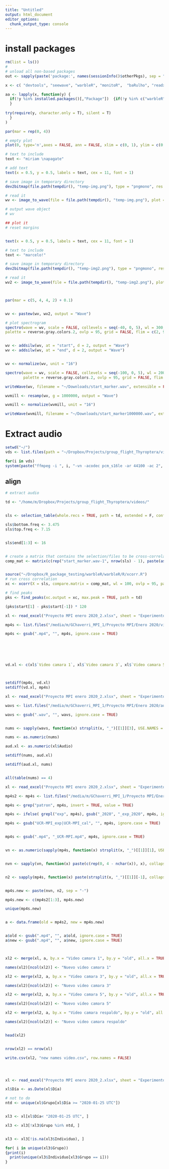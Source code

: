 ```yaml
---
title: "Untitled"
output: html_document
editor_options: 
  chunk_output_type: console
---
```



# install packages
```r

rm(list = ls())
# 
# unload all non-based packages
out <- sapply(paste('package:', names(sessionInfo()$otherPkgs), sep = ""), function(x) try(detach(x, unload = FALSE, character.only = TRUE), silent = T))

x <- c( "devtools", "seewave", "warbleR", "monitoR",  "baRulho", "readxl")

aa <- lapply(x, function(y) {
  if(!y %in% installed.packages()[,"Package"])  {if(!y %in% c("warbleR", "Rraven", "baRulho", "NatureSounds")) install.packages(y) else devtools::install_github(paste0("maRce10/", y))
  } 
  
try(require(y, character.only = T), silent = T)
  }
)

```


```r

par(mar = rep(0, 4))

# empty plot
plot(0, type='n',axes = FALSE, ann = FALSE, xlim = c(0, 1), ylim = c(0, 1))

# text to include
text <- "miriam \napagate"

# add text
text(x = 0.5, y = 0.5, labels = text, cex = 11, font = 1)

# save image in temporary directory
dev2bitmap(file.path(tempdir(), "temp-img.png"), type = "pngmono", res = 30)

# read it 
wv <- image_to_wave(file = file.path(tempdir(), "temp-img.png"), plot = TRUE, flim = c(1, 10), duration = 1)

# output wave object
# wv

## plot it   
# reset margins


text(x = 0.5, y = 0.5, labels = text, cex = 11, font = 1)

# text to include
text <- "marcelo!"

# save image in temporary directory
dev2bitmap(file.path(tempdir(), "temp-img2.png"), type = "pngmono", res = 30)

# read it 
wv2 <- image_to_wave(file = file.path(tempdir(), "temp-img2.png"), plot = TRUE, flim = c(1, 10), duration = 1)



par(mar = c(5, 4, 4, 2) + 0.1)


wv <- pastew(wv, wv2, output = "Wave")

# plot spectrogram
spectro(wave = wv, scale = FALSE, collevels = seq(-40, 0, 5), wl = 300,
palette = reverse.gray.colors.2, ovlp = 95, grid = FALSE, flim = c(2, 9))


wv <- addsilw(wv, at = "start", d = 2, output = "Wave")
wv <- addsilw(wv, at = "end", d = 2, output = "Wave")


wv <- normalize(wv, unit = "16")

spectro(wave = wv, scale = FALSE, collevels = seq(-100, 0, 5), wl = 200,
        palette = reverse.gray.colors.2, ovlp = 95, grid = FALSE, flim = c(2, 9))

writeWave(wv, filename = "~/Downloads/start_marker.wav", extensible = FALSE)

wvmill <- resamp(wv, g = 1000000, output = "Wave")

wvmill <- normalize(wvmill, unit = "16")

writeWave(wvmill, filename = "~/Downloads/start_marker1000000.wav", extensible = FALSE)


```

# Extract audio

```r

setwd("~/")
vds <- list.files(path = "~/Dropbox/Projects/group_flight_Thyroptera/videos/", include.dirs = TRUE, full.names = TRUE)

for(i in vds)
system(paste("ffmpeg -i ", i, "-vn -acodec pcm_s16le -ar 44100 -ac 2", paste0(i, ".wav")))


```


## align

```r
# extract audio

td <- "/home/m/Dropbox/Projects/group_flight_Thyroptera/videos/"


sls <- selection_table(whole.recs = TRUE, path = td, extended = F, confirm.extended = F)

sls$bottom.freq <- 3.475
sls$top.freq <- 7.15


sls$end[1:3] <- 16


# create a matrix that contains the selection/files to be cross-correlated
comp_mat <- matrix(c(rep("start_marker.wav-1", nrow(sls) - 1), paste(as.character(sls$sound.files[sls$sound.files != "start_marker.wav"]), "1", sep = "-")), ncol = 2)


source("~/Dropbox/R_package_testing/warbleR/warbleR/R/xcorr.R")
# run cross correlation
xc <- xcorr(X = sls, compare.matrix = comp_mat, wl = 100, ovlp = 95, path = td, output = "list")

# find peaks
pks <- find_peaks(xc.output = xc, max.peak = TRUE, path = td)

(pks$start[1] - pks$start[-1]) * 120

```


```r

xl <- read_excel("Proyecto MPI enero 2020_2.xlsx", sheet = "Experimento video coor vuelo")

mp4s <- list.files("/media/m/GChaverri_MPI_1/Proyecto MPI/Enero 2020/videos_gopro/ordenados")

mp4s <- gsub(".mp4", "", mp4s, ignore.case = TRUE)






vd.xl <- c(xl$`Video camara 1`, xl$`Video camara 3`, xl$`Video camara 5`, xl$`Video camara respaldo`)



setdiff(mp4s, vd.xl)
setdiff(vd.xl, mp4s)


```



```r

xl <- read_excel("Proyecto MPI enero 2020_2.xlsx", sheet = "Experimento video coor vuelo")

wavs <- list.files("/media/m/GChaverri_MPI_1/Proyecto MPI/Enero 2020/audios/", pattern = ".wav$", ignore.case = TRUE)

wavs <- gsub(".wav", "", wavs, ignore.case = TRUE)


nums <- sapply(wavs, function(x) strsplit(x, "_")[[1]][3], USE.NAMES = FALSE)

nums <- as.numeric(nums)

aud.xl <- as.numeric(xl$Audio)

setdiff(nums, aud.xl)

setdiff(aud.xl, nums)


all(table(nums) == 4)


```



```r

xl <- read_excel("Proyecto MPI enero 2020_2.xlsx", sheet = "Experimento video coor vuelo")

mp4s2 <- mp4s <- list.files("/media/m/GChaverri_MPI_1/Proyecto MPI/Enero 2020/videos_gopro/ordenados")

mp4s <- grep("patron", mp4s, invert = TRUE, value = TRUE)

mp4s <- ifelse( grepl("exp", mp4s), gsub("_2020", "_exp_2020", mp4s, ignore.case = TRUE), gsub("_2020", "_cal_2020", mp4s, ignore.case = TRUE))

mp4s <- gsub("UCR-MPI_exp|UCR-MPI_cal", "", mp4s, ignore.case = TRUE)


mp4s <- gsub(".mp4", "_UCR-MPI.mp4", mp4s, ignore.case = TRUE)


vn <- as.numeric(sapply(mp4s, function(x) strsplit(x, "_")[[1]][1], USE.NAMES = FALSE))


nvn <- sapply(vn, function(x) paste(c(rep(0, 4 - nchar(x)), x), collapse = ""))


n2 <- sapply(mp4s, function(x) paste(strsplit(x, "_")[[1]][-1], collapse = "_"), USE.NAMES = FALSE)


mp4s.new <- paste(nvn, n2, sep = "-")

mp4s.new <- c(mp4s2[1:3], mp4s.new)

unique(mp4s.new)


a <- data.frame(old = mp4s2, new = mp4s.new)


a$old <- gsub(".mp4", "", a$old, ignore.case = TRUE)
a$new <- gsub(".mp4", "", a$new, ignore.case = TRUE)



xl2 <- merge(xl, a, by.x = "Video camara 1", by.y = "old", all.x = TRUE)

names(xl2)[ncol(xl2)] <- "Nuevo video camara 1"

xl2 <- merge(xl2, a, by.x = "Video camara 3", by.y = "old", all.x = TRUE)

names(xl2)[ncol(xl2)] <- "Nuevo video camara 3"

xl2 <- merge(xl2, a, by.x = "Video camara 5", by.y = "old", all.x = TRUE)

names(xl2)[ncol(xl2)] <- "Nuevo video camara 5"

xl2 <- merge(xl2, a, by.x = "Video camara respaldo", by.y = "old", all.x = TRUE)

names(xl2)[ncol(xl2)] <- "Nuevo video camara respaldo"


head(xl2)


nrow(xl2) == nrow(xl)

write.csv(xl2, "new names video.csv", row.names = FALSE)





```


```r


xl <- read_excel("Proyecto MPI enero 2020_2.xlsx", sheet = "Experimento video coor vuelo")

xl$Día <- as.Date(xl$Día)

# not to do 
ntd <- unique(xl$Grupo[xl$Día >= "2020-01-25 UTC"])


xl3 <- xl[xl$Día< "2020-01-25 UTC", ] 

xl3 <- xl3[!xl3$Grupo %in% ntd, ]


xl3 <- xl3[!is.na(xl3$Individuo), ]

for( i in unique(xl3$Grupo))
{print(i)
  print(unique(xl3$Individuo[xl3$Grupo == i]))
}
```

